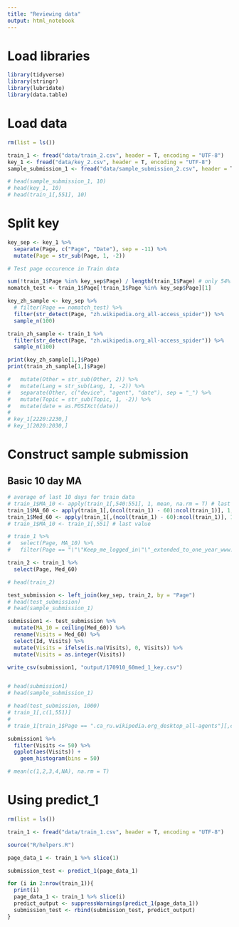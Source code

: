 ```yaml
---
title: "Reviewing data"
output: html_notebook
---
```


# Load libraries
```r
library(tidyverse)
library(stringr)
library(lubridate)
library(data.table)

```

# Load data

```r

rm(list = ls())

train_1 <- fread("data/train_2.csv", header = T, encoding = "UTF-8")
key_1 <- fread("data/key_2.csv", header = T, encoding = "UTF-8")
sample_submission_1 <- fread("data/sample_submission_2.csv", header = T, encoding = "UTF-8")

# head(sample_submission_1, 10)
# head(key_1, 10)
# head(train_1[,551], 10)

```

# Split key

```r
key_sep <- key_1 %>%
  separate(Page, c("Page", "Date"), sep = -11) %>%
  mutate(Page = str_sub(Page, 1, -2))
```
```r

# Test page occurence in Train data

sum(!train_1$Page %in% key_sep$Page) / length(train_1$Page) # only 54% match
nomatch_test <- train_1$Page[!train_1$Page %in% key_sep$Page][1]

key_zh_sample <- key_sep %>%
  # filter(Page == nomatch_test) %>%
  filter(str_detect(Page, "zh.wikipedia.org_all-access_spider")) %>%
  sample_n(100)

train_zh_sample <- train_1 %>%
  filter(str_detect(Page, "zh.wikipedia.org_all-access_spider")) %>%
  sample_n(100)

print(key_zh_sample[1,]$Page)
print(train_zh_sample[1,]$Page)

#   mutate(Other = str_sub(Other, 2)) %>%
#   mutate(Lang = str_sub(Lang, 1, -2)) %>%
#   separate(Other, c("device", "agent", "date"), sep = "_") %>%
#   mutate(Topic = str_sub(Topic, 1, -2)) %>%
#   mutate(date = as.POSIXct(date))
# 
# key_1[2220:2230,]
# key_1[2020:2030,]

```

# Construct sample submission
## Basic 10 day MA

```r

# average of last 10 days for train data
# train_1$MA_10 <- apply(train_1[,540:551], 1, mean, na.rm = T) # last ten days MA
train_1$MA_60 <- apply(train_1[,(ncol(train_1) - 60):ncol(train_1)], 1, mean, na.rm = T) # last 60 days MA
train_1$Med_60 <- apply(train_1[,(ncol(train_1) - 60):ncol(train_1)], 1, median, na.rm = T) # last 60 days median
# train_1$MA_10 <- train_1[,551] # last value

# train_1 %>%
#   select(Page, MA_10) %>%
#   filter(Page == "\"\"Keep_me_logged_in\"\"_extended_to_one_year_www.mediawiki.org_all-access_all-agents")

train_2 <- train_1 %>%
  select(Page, Med_60)

# head(train_2)

test_submission <- left_join(key_sep, train_2, by = "Page")
# head(test_submission)
# head(sample_submission_1)

submission1 <- test_submission %>%
  mutate(MA_10 = ceiling(Med_60)) %>%
  rename(Visits = Med_60) %>%
  select(Id, Visits) %>%
  mutate(Visits = ifelse(is.na(Visits), 0, Visits)) %>%
  mutate(Visits = as.integer(Visits))

write_csv(submission1, "output/170910_60med_1_key.csv")


# head(submission1)
# head(sample_submission_1)

# head(test_submission, 1000)
# train_1[,c(1,551)]
# 
# train_1[train_1$Page == ".ca_ru.wikipedia.org_desktop_all-agents"][,c(1,540:552)]
```

```r
submission1 %>%
  filter(Visits <= 50) %>%
  ggplot(aes(Visits)) +
    geom_histogram(bins = 50)

# mean(c(1,2,3,4,NA), na.rm = T)

```

# Using predict_1

```r
rm(list = ls())

train_1 <- fread("data/train_1.csv", header = T, encoding = "UTF-8")

source("R/helpers.R")

page_data_1 <- train_1 %>% slice(1)

submission_test <- predict_1(page_data_1)

for (i in 2:nrow(train_1)){
  print(i)
  page_data_1 <- train_1 %>% slice(i)
  predict_output <- suppressWarnings(predict_1(page_data_1))
  submission_test <- rbind(submission_test, predict_output)
}

```